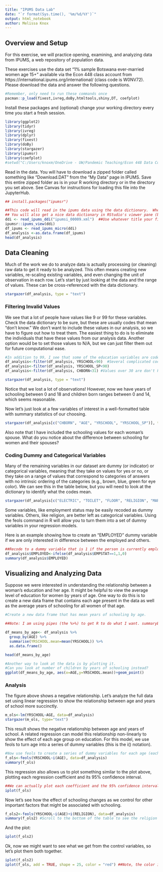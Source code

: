 ---
title: "IPUMS Data Lab"
date: "`r format(Sys.time(), '%m/%d/%Y')`"
output: html_notebook
author: Melissa Knox
---
## Overview and Setup
For this exercise, we will practice opening, examining, and analyzing data from IPUMS, a web repository of population data.

These exercises use the data set "1% sample Botswana ever-married women age 15+" available via the Econ 448 class account from https://international.ipums.org/international/ (class code is W0NV72).  Please download the data and answer the following questions.

```{r}
#Remember, only need to run these commands once
pacman::p_load(fixest,ivreg,doBy,htmltools,shiny,DT, coefplot)

```

Install these packages and (optional) change your working directory every time you start a fresh session. 

```{r, warning=FALSE}
library(ggplot2)
library(tidyr)
library(ivreg)
library(dplyr)
library(fixest)
library(doBy)
library(stargazer)
library(ipumsr)
library(coefplot)
#setwd("C:/Users/knoxm/OneDrive - UW/Pandemic Teaching/Econ 448 Data Course")
```

Read in the data.  You will have to download a zipped folder called something like "Download.DAT" from the "My Data" page in IPUMS. Save this entire zipped folder as is in your R working directory or in the directory you set above. See Canvas for instructions for loading this file into the JupyterHub.

```{r}
## install.packages("ipumsr")

##This code will read in the ipums data using the data dictionary.  When you look at your data, the variables will have labels (as will the values).
## You will also get a nice data dictionary in RStudio's viewer pane (bottom right)
ddi <- read_ipums_ddi("ipumsi_00009.xml")  ##Use whatever title your file has when it downloads, but the name here should be correct for this exercise.
ipumsr::ipums_view(ddi)
df_ipums <- read_ipums_micro(ddi)  
df_analysis <-as.data.frame(df_ipums)
head(df_analysis)
```


## Data Cleaning
Much of the work we do to analyze data is actually processing (or cleaning) raw data to get it ready to be analyzed.  This often means creating new variables, re-scaling existing variables, and even changing the unit of observation in each row. Let's start by just looking at the data and the range of values. These can be cross-referenced with the data dictionary.
```{r}
stargazer(df_analysis, type = "text")
```
### Filtering Invalid Values
We see that a lot of people have values like 9 or 99 for these variables. Check the data dictionary to be sure, but these are usually codes that mean "don't know." We don't want to include these values in our analysis, so we have to figure out how to treat them. The easiest thing to do is to eliminate the individuals that have these values from our analysis data. Another option would be to set those values to N/A, but we can just filter them out for future computational ease.

```{r}
#In addition to 99, I see that some of the education variables are coded as 90, 91, etc. I will filter those out as well. 
df_analysis<-filter(df_analysis, YRSCHOOL<90)  #Several complicated codes over 90 here, so filtering these out
df_analysis<-filter(df_analysis, YRSCHOOL_SP<90)
df_analysis<-filter(df_analysis, CHBORN<31) #Values over 30 are don't knows

stargazer(df_analysis, type = "text")
```

Notice that we lost a lot of observations! However, now we have years of schooling between 0 and 18 and children born ranges between 0 and 14, which seems reasonable.

Now let's just look at a few variables of interest in a well-formatted table with summary statistics of our choosing.
```{r}

stargazer(df_analysis[c("CHBORN", "AGE", "YRSCHOOL", "YRSCHOOL_SP")], type = "text", summary.stat = c("n","mean","sd", "min", "max"), covariate.labels = c("Children Ever Born", "Age", "Years of School", "Spouse Years of School"), digits = 2, title="Summary Statistics", notes="Note: Data are 1% sample of ever-married women 15+ from 2011 Botswana census. Source: IPUMS International")
```

Also note that I have included the schooling values for each woman's spouse. What do you notice about the difference between schooling for women and their spouses?

### Coding Dummy and Categorical Variables
Many of the remaining variables in our dataset are dummy (or indicator) or categorical variables, meaning that they take on values for yes or no, or they take on a range of values that correspond to categories of answers with no intrinsic ordering of the categories (e.g., brown, blue, green for eye color). We can see this in the table below, but you will need to look at the dictionary to identify what the codes mean. 

```{r}
stargazer(df_analysis[c("ELECTRIC", "TOILET", "FLOOR", "RELIGION", "MARST", "EMPSTAT")], type = "text")
```
Some variables, like employment status may be easily recoded as dummy variables. Others, like religion, are better left as categorical variables. Using the feols command in R will allow you to turn them into a set of dummy variables in your regression models. 

Here is an example showing how to create an "EMPLOYED" dummy variable if we are only interested in difference between the employed and others.
```{r}
##Recode to a dummy variable that is 1 if the person is currently employed, and 0 otherwise. Currently EMPSTAT=2 means unemployed, =3 means inactive, and =9 means unknown/missing.
df_analysis$EMPLOYED<-ifelse(df_analysis$EMPSTAT==1,1,0)
summary(df_analysis$EMPLOYED)
```

## Visualizing and Analyzing Data
Suppose we were interested in understanding the relationship between a woman's education and her age. It might be helpful to view the average level of education for women by years of age. One way to do this is to create a new data frame that contains each age present in the data as well as the average years of schooling for all women of that age.
```{r}
#Create a new data frame that has mean years of schooling by age.

##Note: I am using pipes (the %>%) to get R to do what I want. summaryBY would be another command you could use without piping.

df_means_by_age<- df_analysis %>% 
  group_by(AGE) %>% 
  summarise(YRSCHOOL.mean=mean(YRSCHOOL)) %>%
  as.data.frame()

head(df_means_by_age)


```


```{r}
#Another way to look at the data is by plotting it.  
#Can you look at number of children by years of schooling instead?
ggplot(df_means_by_age, aes(x=AGE,y=YRSCHOOL.mean))+geom_point()
```

### Analysis
The figure above shows a negative relationship. Let's analyze the full data set using linear regression to show the relationship between age and years of school more succinctly. 
```{r}
m_ols<-lm(YRSCHOOL~AGE, data=df_analysis)
stargazer(m_ols, type="text")
```

This result shows the negative relationship between age and years of school. A related regression can model this relationship non-linearly to show the effect of each age group on education. For this model, we use feols to turn age into a series of dummy variables (this is the i() notation).
```{r}
#Now use feols to create a series of dummy variables for each age (each coefficient + the intercept will be the average education at that age).
f_ols<-feols(YRSCHOOL~i(AGE), data=df_analysis)
summary(f_ols)
```

This regression also allows us to plot something similar to the plot above, plotting each regression coefficient and its 95% confidence interval.
```{r}
##We can actually plot each coefficient and the 95% confidence interval
iplot(f_ols)
```
Now let's see how the effect of schooling changes as we control for other important factors that might be associated with schooling.
```{r}
f_ols2<-feols(YRSCHOOL~i(AGE)+i(RELIGION), data=df_analysis)
summary(f_ols2) #Scroll to the bottom of the table to see the religion coeeficients
```

And the plot:
```{r}
iplot(f_ols2)
```
Ok, now we might want to see what we get from the control variables, so let's plot them both together.
```{r}
iplot(f_ols2)
iplot(f_ols, add = TRUE, shape = 25, color = "red") ##Note, the color isn't working for me, but maybe it works for you? It might be due to the color scheme. I'll keep working on it...
```

